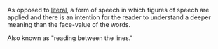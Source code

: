 {{move to Wiktionary}}

As opposed to [[literal]], a form of speech in which figures of speech are applied and there is an intention for the reader to understand a deeper meaning than the face-value of the words.

Also known as "reading between the lines."